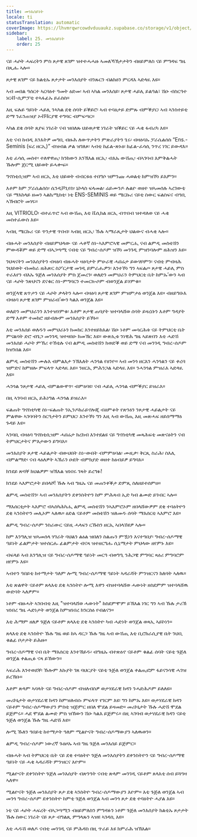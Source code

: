 ```yaml
---
title: መንእሰይነት
locale: ti
statusTranslation: automatic
coverImage: https://lhvmrqwrcowdvduuaukz.supabase.co/storage/v1/object/public/strapi-uploads/small_cover-educacion-fundamental.webp-2d51a7828a2b1309555be27f7e2a61a0.webp
sidebar:
    label: 25. መንእሰይነት
    order: 25
---
```

ናይ ሓሶት ሓፍረትን ምስ ጾታዊ ጸገም ዝተተሓሓዙ ኣመለኻኽታታትን ብዘይምለስ ናይ ምግዳፍ ግዜ በጺሑ ኣሎ።

ጾታዊ ጸገም ናይ ክልቲኡ ጾታታት መንእሰያት ብንጹርን ብልክዕን ምርዳእ ኣድላዪ እዩ።

ኣብ መበል ዓሰርተ ኣርባዕተ ዓመት ዕድመ፡ ኣብ ኣካል መንእሰይ፡ ጾታዊ ሓይሊ ይልዓል፣ ሽዑ ብስርዓተ ነርቭ-ሲምፓቲ ተኣፋፊኡ ይፈስስ።

እዚ ፍሉይ ዓይነት ሓይሊ ንኣካል ደቂ ሰባት ይቕይሮ፡ ኣብ ተባዕታይ ድምጹ ብምቕያር፡ ኣብ ኣንስተይቲ ድማ ንፈንጠዝያ ኦቭቫርያዊ ተግባር ብምፍጣር።

ኣካል ደቂ ሰባት ጸያፍ ነገራት ናብ ዝበለጹ ህይወታዊ ነገራት ዝቕይር ናይ ሓቂ ፋብሪካ እዩ።

እቲ ናብ ከብዲ እንእትዎ መግቢ ብዙሕ ለውጥታትን ምጽራያትን ጌሩ፡ ብዛዕባኡ ፓራሴልሰስ “Ens.-Seminis (ፍረ ዘርኢ)” ብዝብል ቃል ዝገለጾ፡ ኣብቲ ከፊል-ጽኑዕ፡ ከፊል-ፈሳሲ ንጥረ ነገር ይውዳእ።

እቲ ፈሳሲ መስተ፡ ተለዋዋጢ፡ ክንከውን እንኽእል ዘርኢ፡ ብእኡ ውሽጢ፡ ብኣገባብ እምቅልሓት ኹሎም ጀርሚ ህይወት ይሓቍፍ።

ግኖስቲሲዝም ኣብ ዘርኢ እቲ ህይወት ብብርቱዕ ተበግሶ ዝምንጩ ሓወልቲ ከምዝኾነ ይእምን።

እቶም ከም ፓራሴልሰስ፡ ሴንዲቮጊየስ፡ ኒኮላስ ፍላመል፡ ሬይሙንዶ ሉልዮ ወዘተ ዝኣመሰሉ ኣረገውቲ ናይ ማእከላይ ዘመን ኣልኬሚስቲ፡ ነቲ ENS-SEMINIS ወይ ሜርኩሪ ናይቲ ስውር ፍልስፍና ብዓቢ ኣኽብሮት መሃሩ።

እዚ VITRIOLO፡ ብተፈጥሮ ኣብ ውሽጢ እቲ ቬሲክል ዘርኢ ብጥበብ ዝተዳለወ ናይ ሓቂ መስተፈውስ እዩ።

ኣብዚ ሜርኩሪ ናይ ጥንታዊ ጥበብ፡ ኣብዚ ዘርኢ፡ ኹሉ ኣማራጺታት ህልውና ብሓቂ ኣሎ።

ብዙሓት መንእሰያት ብዘይምህላው ናይ ሓቀኛ ስነ-ኣእምሮኣዊ መምርሒ ናብ ልምዲ መስቴሽን ምውዳቖም ወይ ድማ ብኣጋጣሚ ናብቲ ናይ ግብረ-ሰዶም ዝኾነ መንገዲ ምዝንባሎም ዘሕዝን እዩ።

ንህጻናትን መንእሰያትን ብዛዕባ ብዙሓት ዛዕባታት ምሁራዊ ሓበሬታ ይውሃቦምን፡ ናብቲ ምብዛሕ ንህይወት ብመከራ ዘሕጽር ስፖርታዊ መገዲ ይምራሑዎን፡ እንተኾነ ግን ኣፍልጦ ጾታዊ ሓይሊ ምስ ተራእየን ብእኡ ጉጅለ መንእሰያት ምስ ጀመረን፡ ወለድን መምህራን ትምህርቲ ቤት ከምኡ’ውን ኣብ ናይ ሓሶት ንጽህናን ደናቁር ስነ-ምግባርን ተመርኲሶም ብወንጀል ይሃምቁ።

ወንጀላዊ ጸጥታን ናይ ሓሶት ቃላትን ኣሎ። ብዛዕባ ጾታዊ ጸገም ምዝምታዕ ወንጀል እዩ። ብዘይግቡእ ብዛዕባ ጾታዊ ጸገም ምዝራብ’ውን ካልእ ወንጀል እዩ።

ወለድን መምህራንን እንተዝሃምቁ፡ እቶም ጾታዊ ጠባያት ዝተባላሸወ ሰባት ይዛረቡን እቶም ግዳያት ድማ እቶም ተመክሮ ዘይብሎም መንእሰያት ይኾኑ።

እቲ መንእሰይ ወለዱን መምህራኑን ክመክር እንተዘይክእል፡ ሽዑ ነቶም መሳርሕቱ ናይ ትምህርቲ ቤት ምናልባት ድሮ ብጌጋ መንገዲ ዝተዛበዑ ክመኽር እዩ። ውጽኢቱ ንነዊሕ ግዜ ኣይጽበን እቲ ሓድሽ መንእሰይ ሓሶት ምኽሪ ተኸቲሉ ናብ ልምዲ መስቴሽን ክወድቕ ወይ ድማ ናብ መንገዲ ግብረ-ሰዶም ክዝንበል እዩ።

ልምዲ መስቴሽን ሙሉእ ብምልእታ ንኽእለት ሓንጎል የዕንዮ። ኣብ መንጎ ዘርእን ሓንጎልን ናይ ቀረባ ዝምድና ከምዘሎ ምፍላጥ ኣድላዪ እዩ። ንዘርኢ ምሕንጋል ኣድላዪ እዩ። ንሓንጎል ምዝራእ ኣድላዪ እዩ።

ሓንጎል ንጾታዊ ሓይሊ ብምልውዋጥ፡ ብምዕባዩ፡ ናብ ሓይሊ ሓንጎል ብምቕያር ይዝራእ።

በዚ ኣገባብ ዘርኢ ይሕነግል ሓንጎል ይዝራእ።

ፍልጠት ግኖስቲካዊ ስነ-ፍልጠት ንኢንዶክራይኖሎጂ ብዕምቆት የጽንዕን ንጾታዊ ሓይልታት ናይ ምልዋው ኣገባባትን ስርዓታትን ይምህር፡ እንተኾነ ግን እዚ ኣብ ውሽጢ እዚ መጽሓፍ ዘይሰማማዕ ጉዳይ እዩ።

ኣንባቢ ብዛዕባ ግኖስቲሲዝም ሓበሬታ ክረክብ እንተደልዩ ናይ ግኖስቲካዊ መጻሕፍቲ መጽናዕትን ናብ ትምህርታትና ምእታውን ይግባእ።

መንእሰያት ጾታዊ ሓይልታት ብውህበት ስነ-ውበት ብምምዕባል፡ ሙዚቃ፡ ቅርጺ ስራሕ፡ ስእሊ ብምልማድ፡ ናብ ላዕለዎት ኣኽራን ዑደት ብምክያድ ወዘተ ከዕብይዎ ይግባእ።

ክንደይ ጽባቐ ክህልዎም ዝኽእል ዝነበሩ ገጻት ይረግፉ!

ክንደይ ኣእምሮታት ይበላሾ! ኹሉ ኣብ ግዜኡ ናይ መጠንቀቕታ ድምጺ ስለዘይተሰምዐ።

ልምዲ መስቴሽን፡ ኣብ መንእሰያትን ደቀንስትዮን ከም ምሕጻብ ኢድ ካብ ልሙድ ይገብር ኣሎ።

ማእሰርቲታት ኣእምሮ ብኣስካሕካሒ ልምዲ መስቴሽን ንኣእምሮኦም ዘበላሸውዎም ደቂ ተባዕትዮን ደቂ ኣንስትዮን መሊኦም ኣለዉ። ዕድል ናይቶም መስቴሽን ዝለመዱ ሰባት ማእሰርቲ ኣእምሮ እዩ።

ልምዲ ግብረ-ሰዶም ንስራውር ናይዚ ሓላፍን ርኹስን ዘርኢ ኣበላሽዩዎ ኣሎ።

ከም እንግሊዝ ዝኣመሰላ ሃገራት ባህልን ልዕል ዝበለን ስልጡን ምዃነን እናተዓበያ፡ ግብረ-ሰዶማዊ ዓይነት ፊልምታት ዝተሰርሑ ፊልምታት ብናጻ ዝተዘርግሑ ሲኒማታት ምህላው ዘየምኑ እዩ።

ብፍላይ ኣብ እንግሊዝ ናይ ግብረ-ሰዶማዊ ዓይነት መርዓ ብወግዒ ንሕጋዊ ምግባር ጻዕሪ ምግባሮም ዘየምኑ እዩ።

ኣብተን ዓበይቲ ከተማታት ዓለም ሎሚ ግብረ-ሰዶማዊ ዓይነት ኣዳራሻት ምንዝርናን ክለባት ኣለዉ።

እቲ ጽልዋት ናይቶም ጸላእቲ ደቂ ኣንስትዮ ሎሚ እዋን ብዝተባላሸወ ሓውነት ዘስደምም ዝተባላሸዉ ውድባት ኣለዎም።

ነቶም ብዙሓት ኣንበብቲ እዚ "ዝተባላሸወ ሓውነት" ከስደምሞም ይኽእል ነገር ግን ኣብ ኹሉ ታሪኽ ዝነበረ ግዜ ሓድነታት ወንጀል ከምዝነበረ ክንርስዕ የብልናን።

እቲ ሕማም ዘለዎ ጉጅለ ናይቶም ጸላእቲ ደቂ ኣንስትዮ ካብ ሓድነት ወንጀል ወጻኢ ኣይኮነን።

ጸላእቲ ደቂ ኣንስትዮ ኹሉ ግዜ ወይ ከኣ ዳርጋ ኹሉ ግዜ ኣብ ውሽጢ እቲ ቢሮክራሲያዊ ቤት ንህቢ ቁልፊ ቦታታት ይሕዙ።

ግብረ-ሰዶማዊ ናብ ቤት ማእሰርቲ እንተኸይዱ፡ ብግዜኡ ብተጽዕኖ ናይቶም ቁልፊ ሰባት ናይቲ ጉጅለ ወንጀል ቀልጢፉ ናጻ ይኸውን።

ኣፍራሕ እንተወደቐ፡ ኹሎም እኩያት ገጸ ባህርያት ናይቲ ጉጅለ ወንጀል ቀልጢፎም ፋይናንሳዊ ሓገዝ ይረኽቡ።

እቶም ጽላም ኣባላት ናይ ግብረ-ሰዶም ብዝለብስዎ ወታሃደራዊ ክዳን ንሓድሕዶም ይለለዩ።

መሪኮኒታት ወታሃደራዊ ክዳን ከምዝለብሱ ምፍላጥ የገርም እዩ፡ ግን ከምኡ እዩ። ወታሃደራዊ ክዳን ናይቶም ግብረ-ሰዶማውያን ምስቲ ዝጅምር ዘበለ ሞደል ይዛመድ። መሪኮኒታት ኹሉ ሓድሽ ሞደል ይጅምሩ። ሓደ ሞደል ልሙድ ምስ ዝኸውን ሽዑ ካልእ ይጅምሩ። በዚ ኣገባብ ወታሃደራዊ ክዳን ናይቲ ጉጅለ ወንጀል ኹሉ ግዜ ሓድሽ እዩ።

ሎሚ ኹለን ዓበይቲ ከተማታት ዓለም ሚልዮናት ግብረ-ሰዶማውያን ኣለዉወን።

ልምዲ ግብረ-ሰዶም ነውረኛ ጉዕዞኡ ኣብ ግዜ ጉጅለ መንእሰይ ይጅምር።

ብዙሓት ኣብ ትምህርቲ ቤት ናይ ደቂ ተባዕትዮ ጉጅለ መንእሰያትን ደቀንስትዮን ናይ ግብረ-ሰዶማዊ ዓይነት ናይ ሓቂ ኣዳራሻት ምንዝርና እዮም።

ሚልዮናት ደቀንስትዮ ጉጅለ መንእሰያት ብጽንዓት ናብቲ ጽላም መንገዲ ናይቶም ጸላእቲ ሰብ ይጓዓዛ ኣለዋ።

ሚልዮናት ጉጅለ መንእሰያት ጾታ ደቂ ኣንስትዮ ግብረ-ሰዶማውያን እዮም። እቲ ጉጅለ ወንጀል ኣብ መንጎ ግብረ-ሰዶም ደቀንስትዮ ከምቲ ጉጅለ ወንጀል ኣብ መንጎ ጾታ ደቂ ተባዕትዮ ሓያል እዩ።

ነቲ ናይ ሓሶት ሓፍረት ብኣጋጣሚን ብዘይምለስን ምግዳፉን ነቶም ጉጅለ መንእሰያት ክልቲኡ ጾታታት ኹሉ ስውር ነገራት ናይ ጾታ ብግልጺ ምግላጹን ኣዝዩ ኣገዳሲ እዩ።

እቲ ሓዱሽ ወለዶ ናብቲ መንገዲ ናይ ምሕዳስ በዚ ጥራይ እዩ ክምራሕ ዝኽእል።

